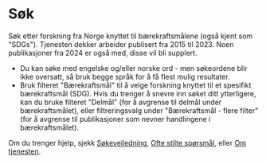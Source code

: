 # Søk

Søk etter forskning fra Norge knyttet til bærekraftsmålene (også kjent som "SDGs"). Tjenesten dekker arbeider publisert fra 2015 til 2023. Noen publikasjoner fra 2024 er også med, disse vil bli supplert. 

* Du kan søke med engelske og/eller norske ord - men søkeordene blir ikke oversatt, så bruk begge språk for å få flest mulig resultater.
* Bruk filteret "Bærekraftsmål" til å velge forskning knyttet til et spesifikt bærekraftsmål (SDG). Hvis du trenger å snevre inn søket ditt ytterligere, kan du bruke filteret "Delmål" (for å avgrense til delmål under bærekraftsmålet), eller filtreringsvalg under "Bærekraftsmål - flere filter" (for å avgrense til publikasjoner som nevner handlingene i bærekraftsmålet).

Om du trenger hjelp, sjekk [Søkeveiledning](/hjelp/sokehjelp), [Ofte stilte spørsmål](/hjelp/ofte-stilte-sporsmal), eller [Om tjenesten](/om/om-tjenesten).


<Search />
